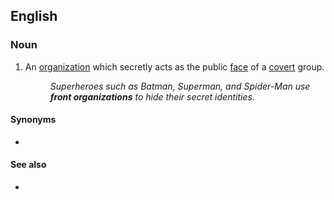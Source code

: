 {{also|front-organization}}
==English==
{{wikipedia}}

===Noun===
{{en-noun}}

# An [[organization]] which secretly acts as the public [[face]] of a [[covert]] group.
#: ''Superheroes such as Batman, Superman, and Spider-Man use '''front organizations''' to hide their secret identities.''

====Synonyms====
* {{l|en|front}}

====See also====
* {{l|en|front group}}